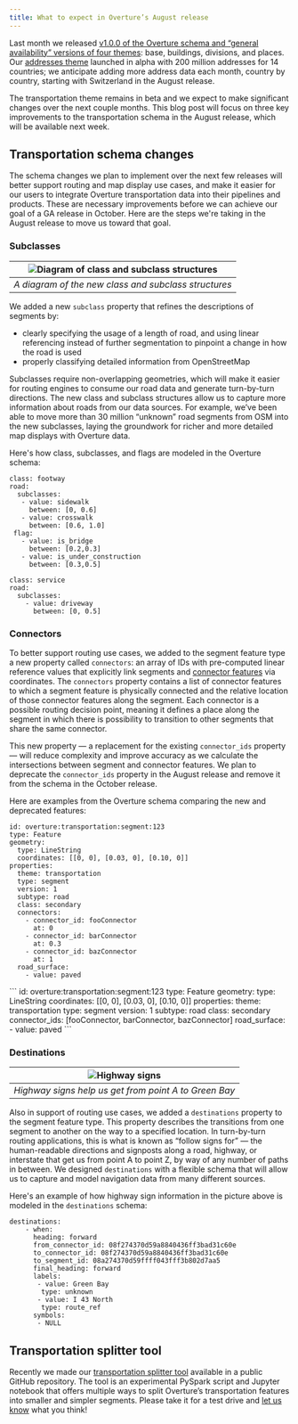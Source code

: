 ```yaml
---
title: What to expect in Overture’s August release
---
```


Last month we released [v1.0.0 of the Overture schema and “general availability” versions of four themes](https://overturemaps.org/overture-maps-foundation-releases-general-availability-of-its-open-maps-datasets/): 
base, buildings, divisions, and places. Our [addresses theme](https://overturemaps.org/introducing-overture-maps-address-theme/) launched in alpha with 200 million addresses 
for 14 countries; we anticipate adding more address data each month, country by country, starting with 
Switzerland in the August release. 

The transportation theme remains in beta and we expect to make significant changes over the next couple 
months. This blog post will focus on three key improvements to the transportation schema in the August 
release, which will be available next week. 

## Transportation schema changes
The schema changes we plan to implement over the next few releases will better support routing and map 
display use cases, and make it easier for our users to integrate Overture transportation data into their 
pipelines and products. These are necessary improvements before we can achieve our goal of a GA release in October. 
Here are the steps we're taking in the August release to move us toward that goal.

### Subclasses

| ![Diagram of class and subclass structures](/img/blog/class-subclass-diagram.png) | 
|:--:| 
| *A diagram of the new class and subclass structures* |

We added a new `subclass` property that refines the descriptions of segments by:

- clearly specifying the usage of a length of road, and using linear referencing instead of further segmentation to pinpoint a change in how the road is used 
- properly classifying detailed information from OpenStreetMap

Subclasses require non-overlapping geometries, which will make it easier for routing engines to consume our 
road data and generate turn-by-turn directions. The new class and subclass structures allow us to capture more 
information about roads from our data sources. For example, we’ve been able 
to move more than 30 million “unknown” road segments from OSM into the new subclasses, laying the groundwork 
for richer and more detailed map displays with Overture data. 

Here's how class, subclasses, and flags are modeled in the Overture schema:

```
class: footway
road:
  subclasses:
   - value: sidewalk
     between: [0, 0.6]
   - value: crosswalk
     between: [0.6, 1.0]
 flag:
   - value: is_bridge
     between: [0.2,0.3]
   - value: is_under_construction
     between: [0.3,0.5]

class: service
road:
  subclasses:
    - value: driveway
      between: [0, 0.5]
``` 

### Connectors 
To better support routing use cases, we added to the segment feature type a new property called 
`connectors`: an array of IDs with pre-computed linear reference values that explicitly link segments and
[connector features](https://docs.overturemaps.org/schema/reference/transportation/connector/) via coordinates. The `connectors` property contains a list of connector features to which a segment feature is physically connected and the relative location of those connector features along the segment. Each connector is a possible routing decision point, meaning it defines a place along the segment in which there is possibility to transition to other segments that share the same connector. 

This new property &mdash; a replacement for the existing `connector_ids` 
property &mdash; will reduce complexity and improve accuracy as we calculate the intersections between segment and connector features. We plan to deprecate the `connector_ids` property in the August release and remove it from the schema in the October release.

Here are examples from the Overture schema comparing the new and deprecated features:
<Tabs>
<TabItem value="connectors" label="new connectors property" default>
```
id: overture:transportation:segment:123
type: Feature
geometry:
  type: LineString
  coordinates: [[0, 0], [0.03, 0], [0.10, 0]]
properties:
  theme: transportation
  type: segment
  version: 1
  subtype: road
  class: secondary
  connectors:
    - connector_id: fooConnector
      at: 0
    - connector_id: barConnector
      at: 0.3
    - connector_id: bazConnector
      at: 1
  road_surface:
    - value: paved
```
</TabItem>
<TabItem value="connector_ids" label="deprecated connector_ids property" default>
```
id: overture:transportation:segment:123
type: Feature
geometry:
  type: LineString
  coordinates: [[0, 0], [0.03, 0], [0.10, 0]]
properties:
  theme: transportation
  type: segment
  version: 1
  subtype: road
  class: secondary
  connector_ids: [fooConnector, barConnector, bazConnector]
  road_surface:
    - value: paved
```
</TabItem>
</Tabs>

### Destinations

| ![Highway signs](/img/blog/highway-signs.png) | 
|:--:| 
| *Highway signs help us get from point A to Green Bay* |

Also in support of routing use cases, we added a `destinations` property to the segment feature type. 
This property describes the transitions from one segment to another on the way to a specified location. 
In turn-by-turn routing applications, this is what is known as “follow signs for” &mdash; the human-readable 
directions and signposts along a road, highway, or interstate that get us from point A to point Z, by way 
of any number of paths in between. We designed `destinations` with a flexible schema that will allow us to 
capture and model navigation data from many different sources.

Here's an example of how highway sign information in the picture above is modeled in the `destinations` schema:

```
destinations:
    - when:
      heading: forward
      from_connector_id: 08f274370d59a8840436ff3bad31c60e
      to_connector_id: 08f274370d59a8840436ff3bad31c60e
      to_segment_id: 08a274370d59ffff043fff3b802d7aa5
      final_heading: forward
      labels:
       - value: Green Bay
        type: unknown
       - value: I 43 North
        type: route_ref
      symbols:
       - NULL
```

## Transportation splitter tool
Recently we made our [transportation splitter tool](https://github.com/OvertureMaps/transportation-splitter)
available in a public GitHub repository. The tool is an experimental PySpark script and Jupyter notebook that offers 
multiple ways to split Overture’s transportation features into smaller and simpler segments. Please 
take it for a test drive and [let us know](https://github.com/OvertureMaps/transportation-splitter/issues) what you think! 
